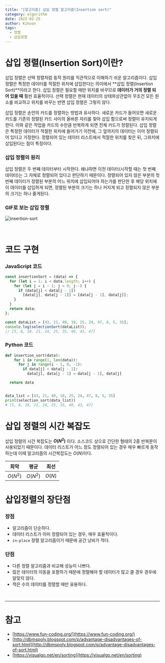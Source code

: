 ```yaml
---
title: "[알고리즘] 삽입 정렬 알고리즘(Insertion sort)"
category: algorithm
date: 2022-02-25
author: Kihoon
tags:
  - 정렬
  - 삽입정렬
---
```


# 삽입 정렬(Insertion Sort)이란?

삽입 정렬은 선택 정렬처럼 동작 원리를 직관적으로 이해하기 쉬운 알고리즘이다. 삽입 정렬은 특정한 데이터를 적절한 위치에 삽입한다는 의미에서 **삽입 정렬(Insertion Sort)**이라고 한다. 삽입 정렬은 필요할 때만 위치를 바꾸므로 **데이터가 거의 정렬 되어 있을 때** 훨씬 효율적이다. 선택 정렬은 현재 데이터의 상태와상관없이 무조건 모든 원소를 비교하고 위치를 바꾸는 반면 삽입 정렬은 그렇지 않다.

삽입 정렬은 손안의 카드를 정렬하는 방법과 유사하다. 새로운 카드가 들어오면 새로운 카드를 기존의 정렬된 카드 사이의 올바른 자리를 찾아 삽입 함으로써 정렬이 유지되게 한다. 이와 같은 작업을 카드의 수만큼 반복하게 되면 전체 카드가 정렬된다. 삽입 정렬은 특정한 데이터가 적절한 위치에 들어가기 이전에, 그 앞까지의 데이터는 이미 정렬되어 있다고 가정한다. 정렬되어 있는 데이터 리스트에서 적절한 위치를 찾은 뒤, 그위치에 삽입된다는 점이 특징이다.

### 삽입 정렬의 원리

삽입 정렬은 두 번째 데이터부터 시작한다. 왜냐하면 이전 데이터(시작할 때는 첫 번째 데이터)는 그 자체로 정렬되어 있다고 판단하기 때문이다. 정렬되어 있지 않은 부분의 첫 번째 데이터가 정렬된 부분의 어느 위치에 삽입되어야 하는가를 판단한 후 해당 위치에 이 데이터를 삽입하게 되면, 정렬된 부분의 크기는 하나 커지게 되고 정렬되지 않은 부분의 크기는 하나 줄게된다.

### GIF로 보는 삽입 정렬

![insertion-sort](./image/insertion-sort.gif)

<br />

# 코드 구현

### JavaScript 코드

```jsx
const insertionSort = (data) => {
  for (let i = 1; i < data.length; i++) {
    for (let j = i - 1; j > 0; j--) {
      if (data[j] < data[j - 1])
        [data[j], data[j - 1]] = [data[j - 1], data[j]];
    }
  }
  return data;
};

const dataList = [43, 21, 40, 18, 25, 24, 47, 8, 5, 35];
console.log(selectionSort(dataList));
// [5, 8, 18, 21, 24, 25, 35, 40, 43, 47]
```

### Python 코드

```python
def insertion_sort(data):
    for i in range(1, len(data)):
      for j in range(i - 1, 0, -1):
        if data[j] < data[j - 1]:
          data[j], data[j - 1] = data[j - 1], data[j]

  return data


data_list = [43, 21, 40, 18, 25, 24, 47, 8, 5, 35]
print(selection_sort(data_list))
# [5, 8, 18, 21, 24, 25, 35, 40, 43, 47]
```

# 삽입 정렬의 시간 복잡도

삽입 정렬의 시간 복잡도는 **$O(N^2)$** 이다. 소스코드 상으로 간단한 형태의 2중 반복문이 사용되었기 때문이다.
데이터 리스트가 어느 정도 정렬되어 있는 경우 매우 빠르게 동작하는데 이때 알고리즘의 시간복잡도는 $O(N)$이다.

| 최악     | 평균     | 최선   |
| -------- | -------- | ------ |
| $O(N^2)$ | $O(N^2)$ | $O(N)$ |

# 삽입정렬의 장단점

### 장점

- 알고리즘이 단순하다.
- 데이터 리스트가 이미 정렬되어 있는 경우, 매우 효율적이다.
- `in-place` 정렬 알고리즘이기 때문에 공간 낭비가 적다.

### 단점

- 다른 정렬 알고리즘과 비교해 성능이 나쁘다.
- 많은 데이터의 이동을 포함하기 때문에 정렬해야 할 데이터가 많고 클 경우 경우에 알맞지 않다.
- 적은 수의 데이터를 정렬할 때만 유용하다.

<br />

---

# 참고

- [https://www.fun-coding.org/](https://www.fun-coding.org/)
- [http://dbmspoly.blogspot.com/p/advantage-disadvantages-of-sort.html](http://dbmspoly.blogspot.com/p/advantage-disadvantages-of-sort.html)
- [https://visualgo.net/en/sorting](https://visualgo.net/en/sorting)
